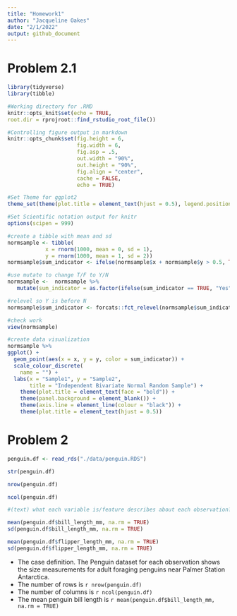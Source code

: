 ```yaml
---
title: "Homework1"
author: "Jacqueline Oakes"
date: "2/1/2022"
output: github_document
---
```


# Problem 2.1
```r
library(tidyverse)
library(tibble)

#Working directory for .RMD
knitr::opts_knit$set(echo = TRUE,
root.dir = rprojroot::find_rstudio_root_file())

#Controlling figure output in markdown
knitr::opts_chunk$set(fig.height = 6, 
                      fig.width = 6, 
                      fig.asp = .5, 
                      out.width = "90%",
                      out.height = "90%",
                      fig.align = "center",
                      cache = FALSE,
                      echo = TRUE)

#Set Theme for ggplot2
theme_set(theme(plot.title = element_text(hjust = 0.5), legend.position = "bottom")) 

#Set Scientific notation output for knitr
options(scipen = 999)
```


```r
#create a tibble with mean and sd
normsample <- tibble(
            x = rnorm(1000, mean = 0, sd = 1),
            y = rnorm(1000, mean = 1, sd = 2))
normsample$sum_indicator <- ifelse(normsample$x + normsample$y > 0.5, TRUE, FALSE)

#use mutate to change T/F to Y/N
normsample <-  normsample %>%
   mutate(sum_indicator = as.factor(ifelse(sum_indicator == TRUE, "Yes", "No")))

#relevel so Y is before N 
normsample$sum_indicator <- forcats::fct_relevel(normsample$sum_indicator, "Yes")

#check work
view(normsample)

#create data visualization
normsample %>%
ggplot() +
  geom_point(aes(x = x, y = y, color = sum_indicator)) +
  scale_colour_discrete(
    name = "") +
  labs(x = "Sample1", y = "Sample2",
       title = "Independent Bivariate Normal Random Sample") +
    theme(plot.title = element_text(face = "bold")) +
    theme(panel.background = element_blank()) +
    theme(axis.line = element_line(colour = "black")) +
    theme(plot.title = element_text(hjust = 0.5))
```

# Problem 2
```r
penguin.df <- read_rds("./data/penguin.RDS")

str(penguin.df)

nrow(penguin.df)

ncol(penguin.df)

#(text) what each variable is/feature describes about each observation?

mean(penguin.df$bill_length_mm, na.rm = TRUE)
sd(penguin.df$bill_length_mm, na.rm = TRUE)

mean(penguin.df$flipper_length_mm, na.rm = TRUE)
sd(penguin.df$flipper_length_mm, na.rm = TRUE)

```

* The case definition. The Penguin dataset for each observation shows the size measurements for adult foraging penguins near Palmer Station Antarctica.
* The number of rows is `r nrow(penguin.df)`
* The number of columns is `r ncol(penguin.df)`
* The mean penguin bill length is `r mean(penguin.df$bill_length_mm, na.rm = TRUE)`

